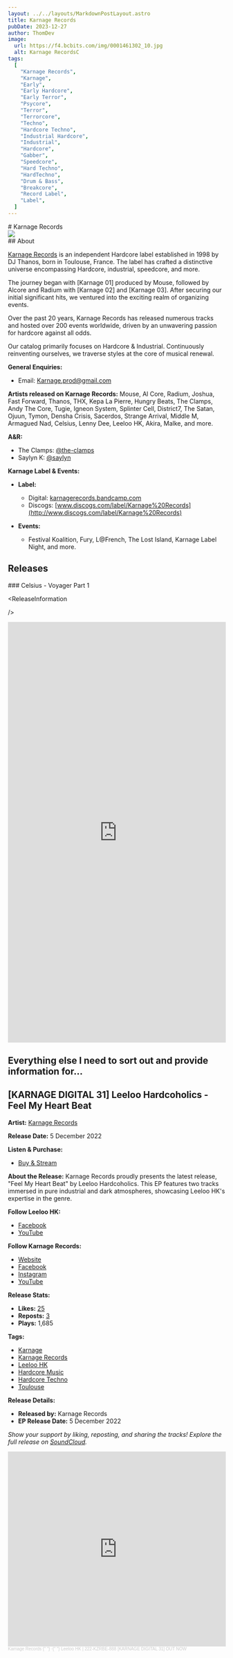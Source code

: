 ```yaml
---
layout: ../../layouts/MarkdownPostLayout.astro
title: Karnage Records
pubDate: 2023-12-27
author: ThomDev
image:
  url: https://f4.bcbits.com/img/0001461302_10.jpg
  alt: Karnage RecordsC
tags:
  [
    "Karnage Records",
    "Karnage",
    "Early",
    "Early Hardcore",
    "Early Terror",
    "Psycore",
    "Terror",
    "Terrorcore",
    "Techno",
    "Hardcore Techno",
    "Industrial Hardcore",
    "Industrial",
    "Hardcore",
    "Gabber",
    "Speedcore",
    "Hard Techno",
    "HardTechno",
    "Drum & Bass",
    "Breakcore",
    "Record Label",
    "Label",
  ]
---
```



<div class="credits-section">
# Karnage Records

<div class="post-main-image">
  <img src="https://i1.sndcdn.com/avatars-1Ff4yI7g8XbvNLKf-pIvyrQ-t500x500.jpg" />
</div>
## About

<img src="" />

[Karnage Records](https://karnagerecords.bandcamp.com/) is an independent Hardcore label established in 1998 by DJ Thanos, born in Toulouse, France. The label has crafted a distinctive universe encompassing Hardcore, industrial, speedcore, and more.

The journey began with [Karnage 01] produced by Mouse, followed by Alcore and Radium with [Karnage 02] and [Karnage 03]. After securing our initial significant hits, we ventured into the exciting realm of organizing events.

Over the past 20 years, Karnage Records has released numerous tracks and hosted over 200 events worldwide, driven by an unwavering passion for hardcore against all odds.

Our catalog primarily focuses on Hardcore & Industrial. Continuously reinventing ourselves, we traverse styles at the core of musical renewal.

**General Enquiries:**

- Email: [Karnage.prod@gmail.com](mailto:Karnage.prod@gmail.com)

**Artists released on Karnage Records:**
Mouse, Al Core, Radium, Joshua, Fast Forward, Thanos, THX, Kepa La Pierre, Hungry Beats, The Clamps, Andy The Core, Tugie, Igneon System, Splinter Cell, District7, The Satan, Ojuun, Tymon, Densha Crisis, Sacerdos, Strange Arrival, Middle M, Armagued Nad, Celsius, Lenny Dee, Leeloo HK, Akira, Malke, and more.

**A&R:**

- The Clamps: [@the-clamps](/the-clamps)
- Saylyn K: [@saylyn](/saylyn)

**Karnage Label & Events:**

- **Label:**

  - Digital: [karnagerecords.bandcamp.com](https://karnagerecords.bandcamp.com/)
  - Discogs: [www.discogs.com/label/Karnage%20Records](http://www.discogs.com/label/Karnage%20Records)

- **Events:**
  - Festival Koalition, Fury, L@French, The Lost Island, Karnage Label Night, and more.

</div>

<div class="purple-section">

## Releases

<div class="release">
### Celsius - Voyager Part 1

<ReleaseInformation

/>

<div class="bandcamp-embed-container">
  <iframe
    style="border: 0; width: 100%; height: 971px;"
    src="https://bandcamp.com/EmbeddedPlayer/album=3833658094/size=large/bgcol=333333/linkcol=9a64ff/transparent=true/"
    seamless
  >
    <a href="https://karnagerecords.bandcamp.com/album/voyager-part-1">
      Voyager Part 1 by Celsius
    </a>
  </iframe>
</div>
</div>

## Everything else I need to sort out and provide information for...

<div class="release">

<h2>[KARNAGE DIGITAL 31] Leeloo Hardcoholics - Feel My Heart Beat</h2>

**Artist:** [Karnage Records](https://soundcloud.com/karnage-records)

**Release Date:** 5 December 2022

**Listen & Purchase:**

- [Buy & Stream](https://karnagerecords.fanlink.to/leeloohk)

**About the Release:**
Karnage Records proudly presents the latest release, "Feel My Heart Beat" by Leeloo Hardcoholics. This EP features two tracks immersed in pure industrial and dark atmospheres, showcasing Leeloo HK's expertise in the genre.

**Follow Leeloo HK:**

- [Facebook](https://www.facebook.com/leeloohardcoholic)
- [YouTube](https://www.youtube.com/channel/UCtdt_HVs3de9stQXRKdqLyA)

**Follow Karnage Records:**

- [Website](https://www.karnagerecords.fr/)
- [Facebook](https://www.facebook.com/KARNAGE.REC)
- [Instagram](https://www.instagram.com/karnagerecords/)
- [YouTube](https://www.youtube.com/user/Karnagerecords)

**Release Stats:**

- **Likes:** [25](https://soundcloud.com/karnage-records/sets/leeloo-hk-222-kzrbe-888/likes)
- **Reposts:** [3](https://soundcloud.com/karnage-records/sets/leeloo-hk-222-kzrbe-888/reposts)
- **Plays:** 1,685

**Tags:**

- [Karnage](https://soundcloud.com/tags/karnage)
- [Karnage Records](https://soundcloud.com/tags/karnage%20records)
- [Leeloo HK](https://soundcloud.com/tags/leeloo%20hk)
- [Hardcore Music](https://soundcloud.com/tags/hardcore%20music)
- [Hardcore Techno](https://soundcloud.com/tags/hardcore%20techno)
- [Toulouse](https://soundcloud.com/tags/toulouse)

**Release Details:**

- **Released by:** Karnage Records
- **EP Release Date:** 5 December 2022

_Show your support by liking, reposting, and sharing the tracks! Explore the full release on [SoundCloud](https://soundcloud.com/karnage-records/sets/leeloo-hk-222-kzrbe-888)._

<iframe
  width="100%"
  height="450"
  scrolling="no"
  frameborder="no"
  allow="autoplay"
  src="https://w.soundcloud.com/player/?url=https%3A//api.soundcloud.com/playlists/1536706603&color=%235e6060&auto_play=false&hide_related=false&show_comments=true&show_user=true&show_reposts=false&show_teaser=true"
></iframe>
<div style="font-size: 10px; color: #cccccc;line-break: anywhere;word-break: normal;overflow: hidden;white-space: nowrap;text-overflow: ellipsis; font-family: Interstate,Lucida Grande,Lucida Sans Unicode,Lucida Sans,Garuda,Verdana,Tahoma,sans-serif;font-weight: 100;">
  <a
    href="https://soundcloud.com/karnage-records"
    title="Karnage Records"
    target="_blank"
    style="color: #cccccc; text-decoration: none;"
  >
    Karnage Records
  </a>{" "}
  ·{" "}
  <a
    href="https://soundcloud.com/karnage-records/sets/leeloo-hk-222-kzrbe-888"
    title="Leeloo HK | 222-KZRBE-888 [KARNAGE DIGITAL 31] OUT NOW"
    target="_blank"
    style="color: #cccccc; text-decoration: none;"
  >
    Leeloo HK | 222-KZRBE-888 [KARNAGE DIGITAL 31] OUT NOW
  </a>
</div>
</div>

</div>
